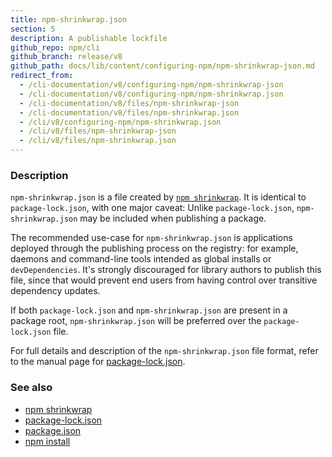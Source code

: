 ```yaml
---
title: npm-shrinkwrap.json
section: 5
description: A publishable lockfile
github_repo: npm/cli
github_branch: release/v8
github_path: docs/lib/content/configuring-npm/npm-shrinkwrap-json.md
redirect_from:
  - /cli-documentation/v8/configuring-npm/npm-shrinkwrap-json
  - /cli-documentation/v8/configuring-npm/npm-shrinkwrap.json
  - /cli-documentation/v8/files/npm-shrinkwrap-json
  - /cli-documentation/v8/files/npm-shrinkwrap.json
  - /cli/v8/configuring-npm/npm-shrinkwrap.json
  - /cli/v8/files/npm-shrinkwrap-json
  - /cli/v8/files/npm-shrinkwrap.json
---
```


### Description

`npm-shrinkwrap.json` is a file created by [`npm shrinkwrap`](/cli/v8/commands/npm-shrinkwrap). It is identical to `package-lock.json`, with one major caveat: Unlike `package-lock.json`, `npm-shrinkwrap.json` may be included when publishing a package.

The recommended use-case for `npm-shrinkwrap.json` is applications deployed through the publishing process on the registry: for example, daemons and command-line tools intended as global installs or `devDependencies`. It's strongly discouraged for library authors to publish this file, since that would prevent end users from having control over transitive dependency updates.

If both `package-lock.json` and `npm-shrinkwrap.json` are present in a package root, `npm-shrinkwrap.json` will be preferred over the `package-lock.json` file.

For full details and description of the `npm-shrinkwrap.json` file format, refer to the manual page for [package-lock.json](/cli/v8/configuring-npm/package-lock-json).

### See also

- [npm shrinkwrap](/cli/v8/commands/npm-shrinkwrap)
- [package-lock.json](/cli/v8/configuring-npm/package-lock-json)
- [package.json](/cli/v8/configuring-npm/package-json)
- [npm install](/cli/v8/commands/npm-install)
